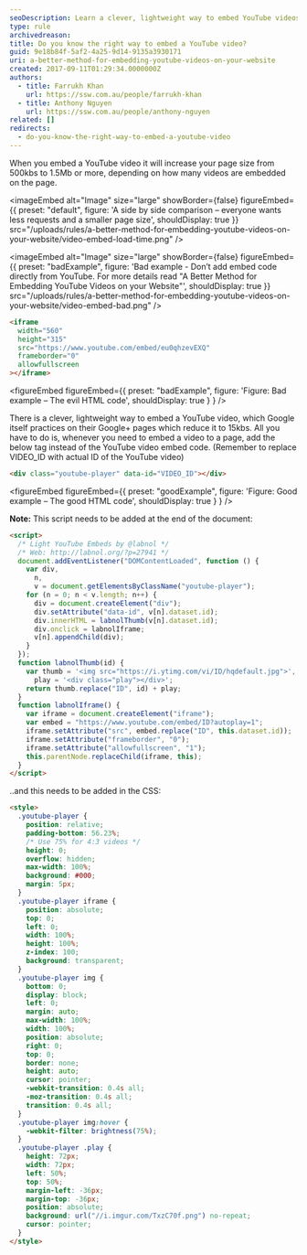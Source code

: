 ```yaml
---
seoDescription: Learn a clever, lightweight way to embed YouTube videos and reduce your page size from 500kb to 15kb!
type: rule
archivedreason:
title: Do you know the right way to embed a YouTube video?
guid: 9e18b84f-5af2-4a25-9d14-9135a3930171
uri: a-better-method-for-embedding-youtube-videos-on-your-website
created: 2017-09-11T01:29:34.0000000Z
authors:
  - title: Farrukh Khan
    url: https://ssw.com.au/people/farrukh-khan
  - title: Anthony Nguyen
    url: https://ssw.com.au/people/anthony-nguyen
related: []
redirects:
  - do-you-know-the-right-way-to-embed-a-youtube-video
---
```


When you embed a YouTube video it will increase your page size from 500kbs to 1.5Mb or more, depending on how many videos are embedded on the page.

<imageEmbed
  alt="Image"
  size="large"
  showBorder={false}
  figureEmbed={{
    preset: "default",
    figure: 'A side by side comparison – everyone wants less requests and a smaller page size',
    shouldDisplay: true
  }}
  src="/uploads/rules/a-better-method-for-embedding-youtube-videos-on-your-website/video-embed-load-time.png"
/>

<imageEmbed
  alt="Image"
  size="large"
  showBorder={false}
  figureEmbed={{
    preset: "badExample",
    figure: 'Bad example - Don’t add embed code directly from YouTube. For more details read "A Better Method for Embedding YouTube Videos on your Website"',
    shouldDisplay: true
  }}
  src="/uploads/rules/a-better-method-for-embedding-youtube-videos-on-your-website/video-embed-bad.png"
/>

```html
<iframe
  width="560"
  height="315"
  src="https://www.youtube.com/embed/eu0qhzevEXQ"
  frameborder="0"
  allowfullscreen
></iframe>
```

<figureEmbed figureEmbed={{
  preset: "badExample",
  figure: 'Figure: Bad example – The evil HTML code',
  shouldDisplay: true
} } />


There is a clever, lightweight way to embed a YouTube video, which Google itself practices on their Google+ pages which reduce it to 15kbs.
All you have to do is, whenever you need to embed a video to a page, add the below tag instead of the YouTube video embed code. (Remember to replace VIDEO_ID with actual ID of the YouTube video)

```html
<div class="youtube-player" data-id="VIDEO_ID"></div>
```

<figureEmbed figureEmbed={{
  preset: "goodExample",
  figure: 'Figure: Good example – The good HTML code',
  shouldDisplay: true
} } />


**Note:** This script needs to be added at the end of the document:

```html
<script>
  /* Light YouTube Embeds by @labnol */
  /* Web: http://labnol.org/?p=27941 */
  document.addEventListener("DOMContentLoaded", function () {
    var div,
      n,
      v = document.getElementsByClassName("youtube-player");
    for (n = 0; n < v.length; n++) {
      div = document.createElement("div");
      div.setAttribute("data-id", v[n].dataset.id);
      div.innerHTML = labnolThumb(v[n].dataset.id);
      div.onclick = labnolIframe;
      v[n].appendChild(div);
    }
  });
  function labnolThumb(id) {
    var thumb = '<img src="https://i.ytimg.com/vi/ID/hqdefault.jpg">',
      play = '<div class="play"></div>';
    return thumb.replace("ID", id) + play;
  }
  function labnolIframe() {
    var iframe = document.createElement("iframe");
    var embed = "https://www.youtube.com/embed/ID?autoplay=1";
    iframe.setAttribute("src", embed.replace("ID", this.dataset.id));
    iframe.setAttribute("frameborder", "0");
    iframe.setAttribute("allowfullscreen", "1");
    this.parentNode.replaceChild(iframe, this);
  }
</script>
```

..and this needs to be added in the CSS:

```html
<style>
  .youtube-player {
    position: relative;
    padding-bottom: 56.23%;
    /* Use 75% for 4:3 videos */
    height: 0;
    overflow: hidden;
    max-width: 100%;
    background: #000;
    margin: 5px;
  }
  .youtube-player iframe {
    position: absolute;
    top: 0;
    left: 0;
    width: 100%;
    height: 100%;
    z-index: 100;
    background: transparent;
  }
  .youtube-player img {
    bottom: 0;
    display: block;
    left: 0;
    margin: auto;
    max-width: 100%;
    width: 100%;
    position: absolute;
    right: 0;
    top: 0;
    border: none;
    height: auto;
    cursor: pointer;
    -webkit-transition: 0.4s all;
    -moz-transition: 0.4s all;
    transition: 0.4s all;
  }
  .youtube-player img:hover {
    -webkit-filter: brightness(75%);
  }
  .youtube-player .play {
    height: 72px;
    width: 72px;
    left: 50%;
    top: 50%;
    margin-left: -36px;
    margin-top: -36px;
    position: absolute;
    background: url("//i.imgur.com/TxzC70f.png") no-repeat;
    cursor: pointer;
  }
</style>
```